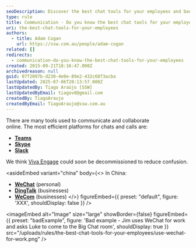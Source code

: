 ```yaml
---
seoDescription: Discover the best chat tools for your employees and boost communication efficiency with Microsoft Teams, Skype, Slack, and more.
type: rule
title: Communication - Do you know the best chat tools for your employees?
uri: the-best-chat-tools-for-your-employees
authors:
  - title: Adam Cogan
    url: https://ssw.com.au/people/adam-cogan
related: []
redirects:
  - communication-do-you-know-the-best-chat-tools-for-your-employees
created: 2015-09-21T18:16:47.000Z
archivedreason: null
guid: 07f2097b-d230-4e0e-89e2-432c68f3acba
lastUpdated: 2025-07-06T20:13:57.000Z
lastUpdatedBy: Tiago Araújo [SSW]
lastUpdatedByEmail: tiagov8@gmail.com
createdBy: TiagoAraujo
createdByEmail: TiagoAraujo@ssw.com.au
---
```


There are many tools used to communicate and collaborate online. The most efficient platforms for chats and calls are:
- **[Teams](https://products.office.com/en-ca/microsoft-teams/group-chat-software)**
- **[Skype](https://www.skype.com/)**
- **[Slack](https://slack.com/)**

We think [Viva Engage](https://www.yammer.com/) could soon be decommissioned to reduce confusion.

<asideEmbed
  variant="china"
  body={<>
    In China:

- **[WeChat](https://www.wechat.com/)** (personal)
- **[DingTalk](https://www.dingtalk.com/en)** (businesses)
- **[WeCom](https://work.weixin.qq.com/)** (businesses)
  </>}
  figureEmbed={{
    preset: "default",
    figure: 'XXX',
    shouldDisplay: false
  }}
/>

<imageEmbed
  alt="Image"
  size="large"
  showBorder={false}
  figureEmbed={{
    preset: "badExample",
    figure: 'Bad example - Jim uses WeChat for work and asks Luke to come to the Big Chat room',
    shouldDisplay: true
  }}
  src="/uploads/rules/the-best-chat-tools-for-your-employees/use-wechat-for-work.png"
/>
